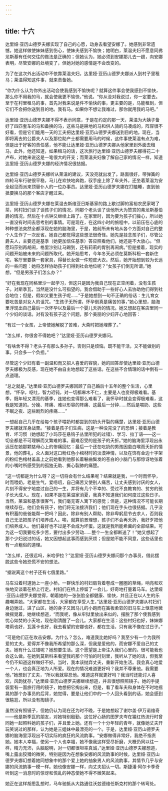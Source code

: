 ```yaml
---
---
---
```

title: 十六
---




达里娅·亚历山德罗夫娜实现了自己的心愿，动身去看望安娜了。她感到非常遗憾，她这样做使妹妹感到伤心，使妹夫感到不愉快；她明白，莱温夫妇不愿意同弗龙斯基有任何交往的做法是正确的；但她认为，她必须到安娜那儿去一趟，向安娜表明，尽管安娜的处境变了，但她对她的感情是不会改变的。

为了在这次外出活动中不依靠莱温夫妇，达里娅·亚历山德罗夫娜派人到村子里租马；莱温得知这件事，就来责备她。

“你为什么认为你外出活动会使我感到不愉快呢？就算这件事会使我感到不愉快，那么你不用我的马，就会使我更不愉快，”他说。“你从没对我说过，你一定要去。至于在村里租马的事，首先对我来说是件不愉快的事，更主要的是，马能租到，但它们不会把你送到目的地。我有马。如果你不想让我难过，那你就用我的马吧。”

达里娅·亚历山德罗夫娜不得不表示同意，于是在约定的那一天，莱温为大姨子备好了四匹套车的马和备换的马，这些马是耕地的马和供人骑的马凑成的，阵容很不好看，但是它们能用一天的工夫把达里娅·亚历山德罗夫娜送到目的地。现在，当即将离去的公爵夫人以及那位助产士都需要用马的时候，这件事使莱温有点为难，但是出于好客的责任感，他不能让达里娅·亚历山德罗夫娜从他家里到外面去租马，此外，他还知道，如果租马的话，这次旅行达里娅·亚历山德罗夫娜得花二十卢布，对她来说这是一笔很大的开支；而莱温夫妇像了解自己家的情况一样，知道达里娅·亚历山德罗夫娜的经济情况很拮据。

达里娅·亚历山德罗夫娜听从莱温的建议，天没亮就出发了。路面很好，带弹簧的四轮马车行驶很平稳，马儿在欢快地奔跑，驭手座上除了车夫外，还坐着莱温为安全起见而派来顶替仆人的一位办事员。达里娅·亚历山德罗夫娜在打瞌睡，直到驰抵要换马的那个客店才醒过来。

达里娅·亚历山德罗夫娜在莱温去斯维亚日斯基家的路上歇过脚的富裕农民家喝了茶，同村妇们谈了谈孩子们的情况，同那个老头谈了谈他所大为赞赏的弗龙斯基伯爵的情况，然后在十点钟又继续上路了。在家里时，因为要为孩子们操心，所以她一直没有时间去思考别的事情。可是现在，在这四小时的旅程中，以前压在心底的种种想法突然全都浮现在她的脑海里，于是，她前所未有地从各个方面对自己的整个人生作了一次反省。她自己都觉得这些想法很奇怪。她先是挂念孩子们，尽管公爵夫人，主要还是基季（她更加信任基季）答应照看他们，她还是不大放心。“但愿玛莎别再胡闹，格里沙别让马踢到，还有莉莉的胃别再闹病。”但是接着，现实的问题开始被未来的问题所取代。她开始思考，今年冬天必须在莫斯科租一套新住宅，客厅里要换一套家具，得替长女做一件短皮大衣。然后，她开始想到较为长远的一些问题：她将怎样协助孩子们得到社会地位呢？“女孩子们倒无所谓，”她想，“但是男孩子们怎么办？”

“好在我现在同格里沙一起学习，但这只是因为我自己现在正空闲着，没有生孩子。对斯季瓦，当然是没什么可指望的。我会借助于一些好心人去协助他们得到社会地位；但是，假如又要生孩子呢……”于是她想到一句不正确的俗话：生儿育女要吃苦是对女人的诅咒。“生孩子无所谓，怀孕倒真是痛苦的事，”她心里想，脑海里浮现出自己最后一次怀孕以及最后一个婴儿夭折的情况。她又想起在客店里同一个少妇的谈话。对有没有孩子这个问题，那个美丽的少妇开心地回答：

“有过一个女孩，上帝使她解脱了苦难，大斋时把她埋葬了。”

“怎么样，你很舍不得她吧？”达里娅·亚历山德罗夫娜问。

“有啥舍不得？老头子有那么多孙子。否则只是烦恼。既不能干活，又不能做别的事。只会多一个负担。”

尽管这个少妇有着一副温和而又招人喜爱的容貌，她的回答却使达里娅·亚历山德罗夫娜极为反感，现在她不由自主地想起了这些话。在这些不合情理的话中倒有一点道理。

“总之就是，”达里娅·亚历山德罗夫娜回顾了自己婚后十五年的整个生活，心里想，“怀孕，呕吐，智力迟钝，对一切都麻木不仁，主要是人也变得极难看。基季，既年轻又漂亮的基季，连她也变得那么难看了，我怀孕时就会变得极难看，这我是知道的。分娩、阵痛、难以形容的阵痛、这最后一分钟……然后是喂奶、这些不眠之夜、这些剧烈的疼痛……”

一想起自己几乎在给每个孩子喂奶时都尝到的奶头开裂的痛楚，达里娅·亚历山德罗夫娜就浑身战栗。“接着是孩子们生病，这是一种没完没了的恐惧；接着是教育、坏习惯（她想起了小玛莎在悬钩子丛里所犯的过错）、学习、拉丁语——这一切全都是不可理解而又繁难的事。最难忍受的是孩子的夭折。”她的脑海里浮现出永远压在她那颗慈母心上的惨痛回忆：最后一个还在吃奶的男孩因患白喉而夭折的情景，他的葬礼，众人面对这口粉红色小棺材时的淡漠神情，以及在饰有金边十字架的粉红色棺材盖盖上之前她看到他那长着鬈曲鬓发的苍白的小脑门与那惊讶地张着的小嘴时所感受到的孤独无助、撕心裂肺的痛楚。

“这一切都是为什么呀？这一切将会有什么结果呢？结果就是我，一个时而怀孕，时而喂奶，老是生气，爱唠叨，自己痛苦又使别人痛苦，让丈夫感到讨厌的女人，片刻不得安宁地度过自己的一生，并将有几个不幸的、受过不良教育的、贫穷的孩子长大成人。现在，如果不是在莱温家消夏，我真不知道我们如何度过这些日子。当然，莱温和基季很客气，我们毫无寄人篱下的感觉；但是，这种情况不可能长期继续存在。他们会有孩子，他们将无法接济我们；他们现在手头也很拮据。几乎没有积蓄的爸爸能帮一把吗？因此，除非有别人帮助，除非卑躬屈节去求人，否则我自己无法把孩子们培养成人。唉，就算前景理想，孩子们不会再夭折，我好歹把他们培养成人。他们最好也不过是不会成为坏蛋。这就是我所能希冀的全部结果。可为这一切我要吃多少苦，要付出多少劳动……整个一生全都断送了！”她又想起了那个少妇说过的话，她又因想起这事而感到厌烦；但是她不能不同意，这些话里也有一点粗俗的道理。

“怎么样，还很远吗，米哈伊拉？”达里娅·亚历山德罗夫娜问那个办事员，借此摆脱这些令她恐慌不安的想法。

“据说离这个村子还有七俄里路。”

马车沿着村道驰上一座小桥。一群快乐的村妇肩背着卷成一圈圈的草绳，响亮和欢快地交谈着在桥上行走。村妇们在桥上停留了一会儿，好奇地打量着马车。达里娅·亚历山德罗夫娜觉得，朝着她的一张张脸全都健康、愉快，并且正在以人生的乐趣嘲弄她。“大家都在生活，大家都在享受人生，”达里娅·亚历山德罗夫娜从村妇们身边驰过，进了山区，她的身子又因马儿的小跑而在簧板柔软的旧马车上惬意地微微摇晃着，她继续想道，“而我呢，像从牢狱里放出来似的，摆脱了那个使我感到忧心如焚的小天地，现在刚清醒了一会儿。大家都在生活：这些村妇也好，妹妹娜塔莉也好，瓦莲卡也好，我去看望的安娜也好，都在生活，只有我不像在过日子。”

“可是他们正在攻击安娜。为什么？怎么，难道我比她好吗？我至少有一个为我所爱的丈夫。爱得并不像我所希望的那么深，但我是爱他的，而安娜不爱自己的丈夫。她有什么过错呢？她想要生活。这个愿望是上帝注入我们心里的。很可能我也会这么做。在她到莫斯科来看望我的那个可怕的时刻里，我听从了她的话，但我至今仍不知道这样做好不好。当时，我本该抛弃丈夫，重新开始生活。我会真心地爱一个人，也会真正地为人所爱。现在的情况难道更好吗？我并不尊重他。我需要他，”她想到了丈夫，“所以我就容忍他。难道这样就更好吗？我当时还能讨人喜欢，风韵犹存，”达里娅·亚历山德罗夫娜继续想道，并且很想照照镜子。她的手提袋里有一面旅行用的镜子，她想把它掏出来，但是，看了看车夫和身体在不时地摇晃的那个办事员的后背，她觉得，要是让他们中的一个人回头看到的话，她会感到很尴尬，所以没有掏镜子。

虽然没有照镜子，但她仍认为现在还为时不晚，于是她想起了谢尔盖·伊万诺维奇——他是斯季瓦的朋友，对她特别殷勤，这位好心肠的图罗夫岑在猩红热流行时曾同她一起照料她的孩子们，并且爱上她。还有一个十分年轻的青年，就像她丈夫开玩笑说过的那样，认为她是三姐妹中最漂亮的一个。于是，达里娅·亚历山德罗夫娜的脑海里浮现出不切实际的疯狂的风流韵事。“安娜做得非常好，我绝不指责她。她本人幸福，使另一个人也幸福，她不像我这样受尽折磨，大概仍同以往一样，精力充沛，头脑聪明，对一切都很坦率真诚，”达里娅·亚历山德罗夫娜想道，嘴上露出狡猾的微笑，特别是因为在想象安娜的风流韵事的时候，达里娅·亚历山德罗夫娜幻想着她同想象中的那个爱上她的抽象男人的风流韵事，其情节几乎与安娜的风流韵事一模一样。她也像安娜一样，向丈夫招认一切。斯捷潘·阿尔卡季奇听到这一消息时的惊讶和慌乱的神态使她不得不微笑起来。

她正在这样胡思乱想时，马车驰抵从大路通往沃兹德维任斯克村的那个转弯处。